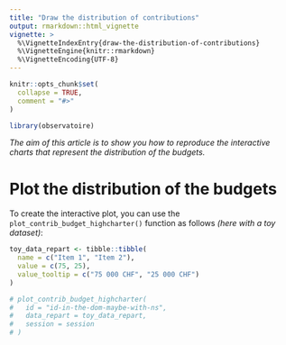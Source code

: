 ```yaml
---
title: "Draw the distribution of contributions"
output: rmarkdown::html_vignette
vignette: >
  %\VignetteIndexEntry{draw-the-distribution-of-contributions}
  %\VignetteEngine{knitr::rmarkdown}
  %\VignetteEncoding{UTF-8}
---
```


```r
knitr::opts_chunk$set(
  collapse = TRUE,
  comment = "#>"
)
```

```r
library(observatoire)
```

<!-- WARNING - This vignette is generated by {fusen} from dev/flat_plot_budget.Rmd: do not edit by hand -->

*The aim of this article is to show you how to reproduce the interactive charts that represent the distribution of the budgets.*


# Plot the distribution of the budgets

To create the interactive plot,  you can use the `plot_contrib_budget_highcharter()` function as follows *(here with a toy dataset)*:


  

```r
toy_data_repart <- tibble::tibble(
  name = c("Item 1", "Item 2"),
  value = c(75, 25), 
  value_tooltip = c("75 000 CHF", "25 000 CHF")
)

# plot_contrib_budget_highcharter(
#   id = "id-in-the-dom-maybe-with-ns",
#   data_repart = toy_data_repart,
#   session = session
# )
```

  

  


